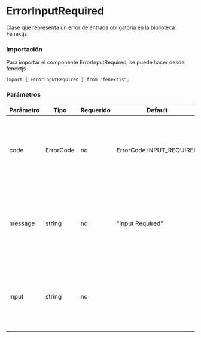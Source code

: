 # ErrorInputRequired

Clase que representa un error de entrada obligatoria en la biblioteca Fenextjs.

### Importación

Para importar el componente ErrorInputRequired, se puede hacer desde fenextjs

```tsx copy
import { ErrorInputRequired } from "fenextjs";
```

### Parámetros

| Parámetro | Tipo | Requerido | Default | Descripcion |
| --------- | ---- | --------- | ------- | ----------- |
| code | ErrorCode | no | ErrorCode.INPUT_REQUIRED | Código de error específico que indica que la entrada es obligatoria y no se proporcionó. |
| message | string | no | "Input Required" | Mensaje de error que describe la naturaleza del error cuando la entrada requerida no se proporciona. |
| input | string | no |  | Texto opcional que proporciona información sobre la entrada que causó el error. |
